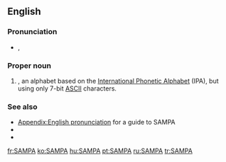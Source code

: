 {{also|Sampa}}
==English==

===Pronunciation===
* {{enPR|săm'pə}}, {{IPA|/ˈsæmpə/|lang=en}}

===Proper noun===
{{en-proper noun}}

# {{acronym of|{{w|Speech Assessment Methods Phonetic Alphabet}}|dot=|lang=en}}, an alphabet based on the [[International Phonetic Alphabet]] (IPA), but using only 7-bit [[ASCII]] characters.

===See also===
* [[Appendix:English pronunciation]] for a guide to SAMPA
* {{pedia}}
* {{w|SAMPA chart for English}}

[[fr:SAMPA]]
[[ko:SAMPA]]
[[hu:SAMPA]]
[[pt:SAMPA]]
[[ru:SAMPA]]
[[tr:SAMPA]]